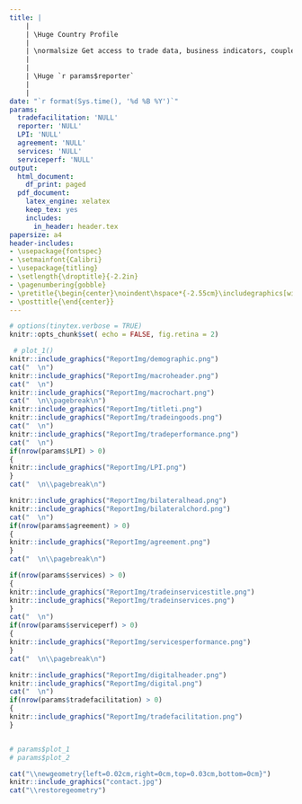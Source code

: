 ```yaml
---
title: |
    |
    | \Huge Country Profile
    |
    | \normalsize Get access to trade data, business indicators, coupled with development and country performance data.
    |
    |
    | \Huge `r params$reporter`
    |
    |
date: "`r format(Sys.time(), '%d %B %Y')`"
params:
  tradefacilitation: 'NULL'
  reporter: 'NULL'
  LPI: 'NULL'
  agreement: 'NULL'
  services: 'NULL'
  serviceperf: 'NULL'
output:
  html_document:
    df_print: paged
  pdf_document:
    latex_engine: xelatex
    keep_tex: yes
    includes:
      in_header: header.tex
papersize: a4
header-includes:
- \usepackage{fontspec}
- \setmainfont{Calibri}
- \usepackage{titling}
- \setlength{\droptitle}{-2.2in}
- \pagenumbering{gobble}
- \pretitle{\begin{center}\noindent\hspace*{-2.55cm}\includegraphics[width = \paperwidth, height = 16cm ,keepaspectratio=FALSE]{front.png}\\[\bigskipamount]}
- \posttitle{\end{center}}
---
```

\newpage
\pagenumbering{arabic} 

```r
# options(tinytex.verbose = TRUE)
knitr::opts_chunk$set( echo = FALSE, fig.retina = 2)
```


\newpage

```r
 # plot_1()
knitr::include_graphics("ReportImg/demographic.png")
cat("  \n") 
knitr::include_graphics("ReportImg/macroheader.png")
cat("  \n") 
knitr::include_graphics("ReportImg/macrochart.png")
cat("  \n\\pagebreak\n") 
knitr::include_graphics("ReportImg/titleti.png")
knitr::include_graphics("ReportImg/tradeingoods.png")
cat("  \n") 
knitr::include_graphics("ReportImg/tradeperformance.png")
cat("  \n") 
if(nrow(params$LPI) > 0)
{
knitr::include_graphics("ReportImg/LPI.png")
}
cat("  \n\\pagebreak\n")

knitr::include_graphics("ReportImg/bilateralhead.png")
knitr::include_graphics("ReportImg/bilateralchord.png")
cat("  \n") 
if(nrow(params$agreement) > 0)
{
knitr::include_graphics("ReportImg/agreement.png")
}
cat("  \n\\pagebreak\n") 

if(nrow(params$services) > 0)
{
knitr::include_graphics("ReportImg/tradeinservicestitle.png")
knitr::include_graphics("ReportImg/tradeinservices.png")
}
cat("  \n") 
if(nrow(params$serviceperf) > 0)
{
knitr::include_graphics("ReportImg/servicesperformance.png")
}
cat("  \n\\pagebreak\n") 

knitr::include_graphics("ReportImg/digitalheader.png")
knitr::include_graphics("ReportImg/digital.png")
cat("  \n") 
if(nrow(params$tradefacilitation) > 0)
{
knitr::include_graphics("ReportImg/tradefacilitation.png")
}


# params$plot_1
# params$plot_2
```

```r
cat("\\newgeometry{left=0.02cm,right=0cm,top=0.03cm,bottom=0cm}")
knitr::include_graphics("contact.jpg")
cat("\\restoregeometry")
```